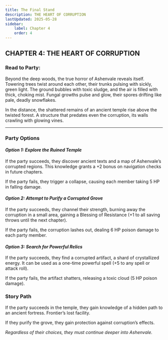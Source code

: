```yaml
---
title: The Final Stand
description: THE HEART OF CORRUPTION
lastUpdated: 2025-05-28
sidebar:
    label: Chapter 4
    order: 4
---
```


## CHAPTER 4: THE HEART OF CORRUPTION
### Read to Party:
Beyond the deep woods, the true horror of Ashenvale reveals itself. Towering trees twist around each other, their trunks pulsing with sickly, green light. The ground bubbles with toxic sludge, and the air is filled with thick, choking mist. Fungal growths pulse and glow, their spores drifting like pale, deadly snowflakes.

In the distance, the shattered remains of an ancient temple rise above the twisted forest. A structure that predates even the corruption, its walls crawling with glowing vines.

---

### Party Options
#### <I>Option 1: Explore the Ruined Temple </I>
If the party succeeds, they discover ancient texts and a map of Ashenvale’s corrupted regions. This knowledge grants a +2 bonus on navigation checks in future chapters.

If the party fails, they trigger a collapse, causing each member taking 5 HP in falling damage.

#### <I>Option 2: Attempt to Purify a Corrupted Grove </I>

If the party succeeds, they channel their strength, burning away the corruption in a small area, gaining a Blessing of Resistance (+1 to all saving throws until the next chapter).

If the party fails, the corruption lashes out, dealing 6 HP poison damage to each party member.

#### <I>Option 3: Search for Powerful Relics </I>
If the party succeeds, they find a corrupted artifact, a shard of crystallized energy. It can be used as a one-time powerful spell (+5 to any spell or attack roll).

If the party fails, the artifact shatters, releasing a toxic cloud (5 HP poison damage).

### Story Path
If the party succeeds in the temple, they gain knowledge of a hidden path to an ancient fortress. Frontier’s lost facility.

If they purify the grove, they gain protection against corruption’s effects.

_Regardless of their choices, they must continue deeper into Ashenvale._
